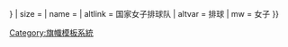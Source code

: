 {{country data {{{1}}}
| flagright/core
| variant = {{{variant|{{{2|}}}}}}
| size = {{{size|}}}
| name = {{{name|}}}
| altlink = 国家女子排球队
| altvar = 排球
| mw = 女子
}}<noinclude>{{documentation}}
[[Category:旗幟模板系統]]
</noinclude>